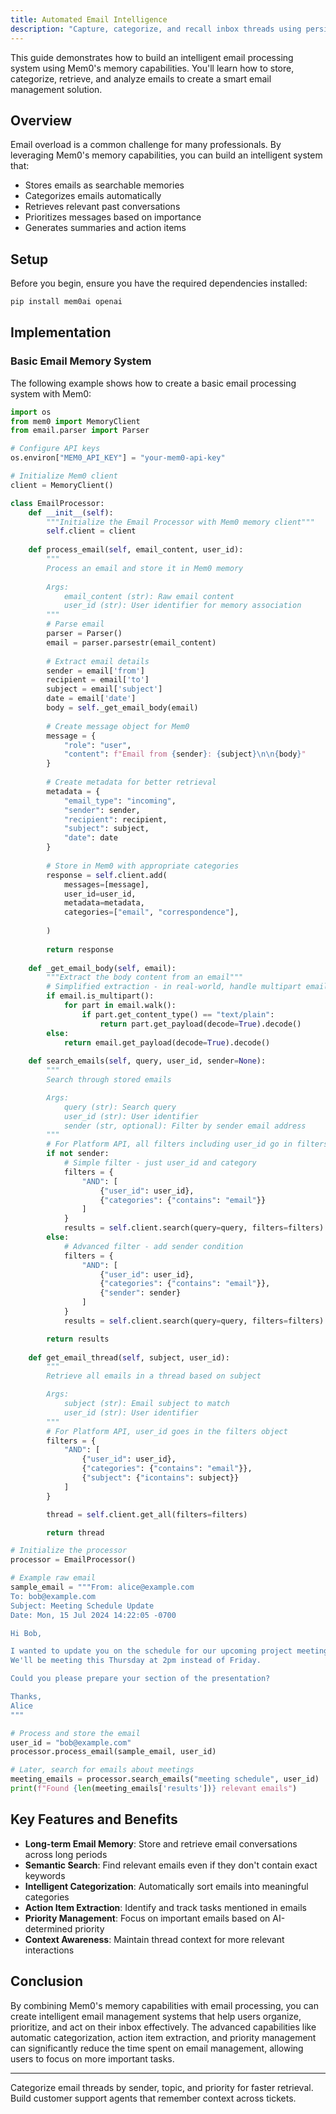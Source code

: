 ```yaml
---
title: Automated Email Intelligence
description: "Capture, categorize, and recall inbox threads using persistent memories."
---
```



This guide demonstrates how to build an intelligent email processing system using Mem0's memory capabilities. You'll learn how to store, categorize, retrieve, and analyze emails to create a smart email management solution.

## Overview

Email overload is a common challenge for many professionals. By leveraging Mem0's memory capabilities, you can build an intelligent system that:

- Stores emails as searchable memories
- Categorizes emails automatically
- Retrieves relevant past conversations
- Prioritizes messages based on importance
- Generates summaries and action items

## Setup

Before you begin, ensure you have the required dependencies installed:

```bash
pip install mem0ai openai
```

## Implementation

### Basic Email Memory System

The following example shows how to create a basic email processing system with Mem0:

```python
import os
from mem0 import MemoryClient
from email.parser import Parser

# Configure API keys
os.environ["MEM0_API_KEY"] = "your-mem0-api-key"

# Initialize Mem0 client
client = MemoryClient()

class EmailProcessor:
    def __init__(self):
        """Initialize the Email Processor with Mem0 memory client"""
        self.client = client
        
    def process_email(self, email_content, user_id):
        """
        Process an email and store it in Mem0 memory
        
        Args:
            email_content (str): Raw email content
            user_id (str): User identifier for memory association
        """
        # Parse email
        parser = Parser()
        email = parser.parsestr(email_content)
        
        # Extract email details
        sender = email['from']
        recipient = email['to']
        subject = email['subject']
        date = email['date']
        body = self._get_email_body(email)
        
        # Create message object for Mem0
        message = {
            "role": "user",
            "content": f"Email from {sender}: {subject}\n\n{body}"
        }
        
        # Create metadata for better retrieval
        metadata = {
            "email_type": "incoming",
            "sender": sender,
            "recipient": recipient,
            "subject": subject,
            "date": date
        }
        
        # Store in Mem0 with appropriate categories
        response = self.client.add(
            messages=[message],
            user_id=user_id,
            metadata=metadata,
            categories=["email", "correspondence"],
            
        )
        
        return response
    
    def _get_email_body(self, email):
        """Extract the body content from an email"""
        # Simplified extraction - in real-world, handle multipart emails
        if email.is_multipart():
            for part in email.walk():
                if part.get_content_type() == "text/plain":
                    return part.get_payload(decode=True).decode()
        else:
            return email.get_payload(decode=True).decode()
    
    def search_emails(self, query, user_id, sender=None):
        """
        Search through stored emails

        Args:
            query (str): Search query
            user_id (str): User identifier
            sender (str, optional): Filter by sender email address
        """
        # For Platform API, all filters including user_id go in filters object
        if not sender:
            # Simple filter - just user_id and category
            filters = {
                "AND": [
                    {"user_id": user_id},
                    {"categories": {"contains": "email"}}
                ]
            }
            results = self.client.search(query=query, filters=filters)
        else:
            # Advanced filter - add sender condition
            filters = {
                "AND": [
                    {"user_id": user_id},
                    {"categories": {"contains": "email"}},
                    {"sender": sender}
                ]
            }
            results = self.client.search(query=query, filters=filters)

        return results
        
    def get_email_thread(self, subject, user_id):
        """
        Retrieve all emails in a thread based on subject

        Args:
            subject (str): Email subject to match
            user_id (str): User identifier
        """
        # For Platform API, user_id goes in the filters object
        filters = {
            "AND": [
                {"user_id": user_id},
                {"categories": {"contains": "email"}},
                {"subject": {"icontains": subject}}
            ]
        }

        thread = self.client.get_all(filters=filters)

        return thread

# Initialize the processor
processor = EmailProcessor()

# Example raw email
sample_email = """From: alice@example.com
To: bob@example.com
Subject: Meeting Schedule Update
Date: Mon, 15 Jul 2024 14:22:05 -0700

Hi Bob,

I wanted to update you on the schedule for our upcoming project meeting.
We'll be meeting this Thursday at 2pm instead of Friday.

Could you please prepare your section of the presentation?

Thanks,
Alice
"""

# Process and store the email
user_id = "bob@example.com"
processor.process_email(sample_email, user_id)

# Later, search for emails about meetings
meeting_emails = processor.search_emails("meeting schedule", user_id)
print(f"Found {len(meeting_emails['results'])} relevant emails")
```

## Key Features and Benefits

- **Long-term Email Memory**: Store and retrieve email conversations across long periods
- **Semantic Search**: Find relevant emails even if they don't contain exact keywords
- **Intelligent Categorization**: Automatically sort emails into meaningful categories
- **Action Item Extraction**: Identify and track tasks mentioned in emails
- **Priority Management**: Focus on important emails based on AI-determined priority
- **Context Awareness**: Maintain thread context for more relevant interactions

## Conclusion

By combining Mem0's memory capabilities with email processing, you can create intelligent email management systems that help users organize, prioritize, and act on their inbox effectively. The advanced capabilities like automatic categorization, action item extraction, and priority management can significantly reduce the time spent on email management, allowing users to focus on more important tasks.

---

<CardGroup cols={2}>
  <Card title="Tag and Organize Memories" icon="tag" href="/cookbooks/essentials/tagging-and-organizing-memories">
    Categorize email threads by sender, topic, and priority for faster retrieval.
  </Card>
  <Card title="Support Inbox with Mem0" icon="headset" href="/cookbooks/operations/support-inbox">
    Build customer support agents that remember context across tickets.
  </Card>
</CardGroup>
